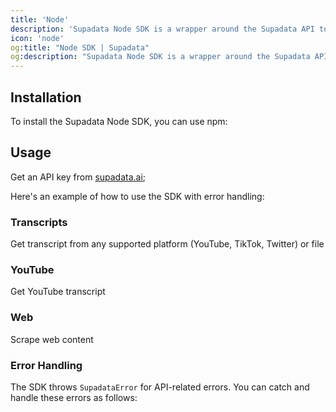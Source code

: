 ```yaml
---
title: 'Node'
description: 'Supadata Node SDK is a wrapper around the Supadata API to help you easily turn websites into markdown.'
icon: 'node'
og:title: "Node SDK | Supadata"
og:description: "Supadata Node SDK is a wrapper around the Supadata API to help you easily turn websites into markdown."
---
```



## Installation

To install the Supadata Node SDK, you can use npm:

<InstallationNode />

## Usage

Get an API key from [supadata.ai](https://supadata.ai);


Here's an example of how to use the SDK with error handling:

<ScrapeAndCrawlExampleNode />

### Transcripts

Get transcript from any supported platform (YouTube, TikTok, Twitter) or file

<TranscriptNode />

### YouTube

Get YouTube transcript

<YouTubeNode />

### Web

Scrape web content

<WebNode />

### Error Handling

The SDK throws `SupadataError` for API-related errors. You can catch and handle these errors as follows:



<ErrorHandlingNode />
